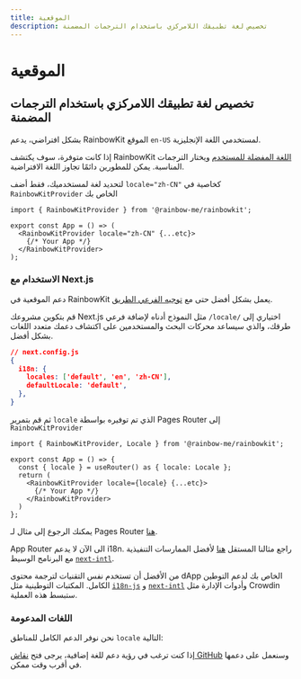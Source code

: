 ```yaml
---
title: الموقعية
description: تخصيص لغة تطبيقك اللامركزي باستخدام الترجمات المضمنة
---
```


# الموقعية

## تخصيص لغة تطبيقك اللامركزي باستخدام الترجمات المضمنة

بشكل افتراضي، يدعم RainbowKit الموقع `en-US` لمستخدمي اللغة الإنجليزية.

إذا كانت متوفرة، سوف يكتشف RainbowKit [اللغة المفضلة للمستخدم](https://developer.mozilla.org/en-US/docs/Web/API/Navigator/language) ويختار الترجمات المناسبة. يمكن للمطورين دائمًا تجاوز اللغة الافتراضية.

لتحديد لغة لمستخدميك، فقط أضف `locale="zh-CN"` كخاصية في `RainbowKitProvider` الخاص بك

```tsx
import { RainbowKitProvider } from '@rainbow-me/rainbowkit';

export const App = () => (
  <RainbowKitProvider locale="zh-CN" {...etc}>
    {/* Your App */}
  </RainbowKitProvider>
);
```

### الاستخدام مع Next.js

دعم الموقعية في RainbowKit يعمل بشكل أفضل حتى مع [توجيه الفرعي الطريق](https://nextjs.org/docs/pages/building-your-application/routing/internationalization#sub-path-routing).

قم بتكوين مشروعك Next.js مثل النموذج أدناه لإضافة فرعي `/locale/` اختياري إلى طرقك، والذي سيساعد محركات البحث والمستخدمين على اكتشاف دعمك متعدد اللغات بشكل أفضل.

```json
// next.config.js
{
  i18n: {
    locales: ['default', 'en', 'zh-CN'],
    defaultLocale: 'default',
  },
}
```

ثم قم بتمرير `locale` الذي تم توفيره بواسطة Pages Router إلى `RainbowKitProvider`

```tsx
import { RainbowKitProvider, Locale } from '@rainbow-me/rainbowkit';

export const App = () => {
  const { locale } = useRouter() as { locale: Locale };
  return (
    <RainbowKitProvider locale={locale} {...etc}>
      {/* Your App */}
    </RainbowKitProvider>
  )
};
```

يمكنك الرجوع إلى مثال لـ Pages Router [هنا](https://github.com/rainbow-me/rainbowkit/tree/main/examples/with-next).

App Router الى الآن لا يدعم i18n. راجع مثالنا المستقل [هنا](https://github.com/rainbow-me/rainbowkit/tree/main/examples/with-next-app-i18n) لأفضل الممارسات التنفيذية مع البرنامج الوسيط [`next-intl`](https://github.com/amannn/next-intl).

من الأفضل أن تستخدم نفس التقنيات لترجمة محتوى dApp الخاص بك لدعم التوطين الكامل. المكتبات التوطينية مثل [`i18n-js`](https://github.com/fnando/i18n) و [`next-intl`](https://github.com/amannn/next-intl) وأدوات الإدارة مثل Crowdin ستبسط هذه العملية.

### اللغات المدعومة

نحن نوفر الدعم الكامل للمناطق `locale` التالية:

<Table
  header={[
    'اللغة', 'المنطقة', 'اللغة المحلية', 'الاختصار'
  ]}
  dataTypes={[
    'string', 'string', 'code', 'code'
  ]}
  data={[
    ['English', 'الولايات المتحدة 🇺🇸', 'en-US', 'en'],
    ['中文', 'الصين 🇨🇳', 'zh-CN', 'zh-Hans', 'zh'],
    ['繁體中文', 'هونغ كونغ 🇭🇰', 'zh-HK'],
    ['繁體中文', 'تايوان 🇹🇼', 'zh-TW', 'zh-Hant'],
    ['हिंदी', 'الهند 🇮🇳', 'hi-IN', 'hi'],
    ['Español', 'أمريكا اللاتينية 🌎', 'es-419', 'es'],
    ['Français', 'فرنسا 🇫🇷', 'fr-FR', 'fr'],
    ['العربية', 'الشرق الأوسط 🌍', 'ar-AR', 'ar'],
    ['Português', 'البرازيل 🇧🇷', 'pt-BR', 'pt'],
    ['Русский', 'روسيا 🇷🇺', 'ru-RU', 'ru'],
    ['Bahasa Indonesia', 'إندونيسيا 🇮🇩', 'id-ID', 'id'],
    ['日本語', 'اليابان 🇯🇵', 'ja-JP', 'ja'],
    ['Türkçe', 'تركيا 🇹🇷', 'tr-TR', 'tr'],
    ['한국어', 'كوريا الجنوبية 🇰🇷', 'ko-KR', 'ko'],
    ['ภาษาไทย', 'تايلاند 🇹🇭', 'th-TH', 'th'],
    ['українська', 'أوكرانيا 🇺🇦', 'uk-UA', 'ua'],
    ['Tiếng Việt', 'فيتنام 🇻🇳', 'vi-VN', 'vi'],
    ['Deutsch', 'ألمانيا 🇩🇪', 'de-DE', 'de']
  ]}
/>

إذا كنت ترغب في رؤية دعم للغة إضافية، يرجى فتح [نقاش GitHub](https://github.com/rainbow-me/rainbowkit/discussions/new?category=ideas) وسنعمل على دعمها في أقرب وقت ممكن.
